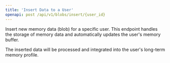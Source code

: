```yaml
---
title: 'Insert Data to a User'
openapi: post /api/v1/blobs/insert/{user_id}
---
```


Insert new memory data (blob) for a specific user. This endpoint handles the storage of memory data and automatically updates the user's memory buffer.

The inserted data will be processed and integrated into the user's long-term memory profile.
